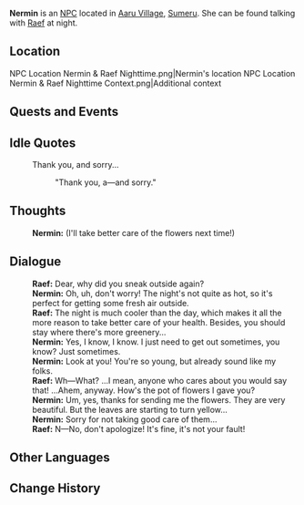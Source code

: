 {{Meta
<!-- Remove this template after adding the missing info -->
|missing_NPC_profile  = yes
}}
{{Character Infobox
|type             = NPC <!-- NPC, Quest NPC, or Event NPC -->
|image            = NPC Nermin.png
|realname         = <!-- Optional, if different from in-game name -->
|deceased         = <!-- Past (for deceased prior to events of the game) or free response -->
|region           = Sumeru
|location         = <!-- Where the character appears, if different from Region -->
|affiliation       = 
|title            = 

|ancestry         = <!-- Clan/family -->
|father           = 
|mother           = 
|spouse           = 
|sibling          = 
|child            = 
|relative         = 

|voiceEN          = 
|voiceCN          = 
|voiceJP          = 
|dialoguereward   = 
}}
'''Nermin''' is an [[NPC]] located in [[Aaru Village]], [[Sumeru]]. She can be found talking with [[Raef]] at night.
<!-- is a quest/event-exclusive NPC that appears in the [[(Chapter)]] Act I: [[(Quest)]].-->

==Location==
<gallery>
NPC Location Nermin & Raef Nighttime.png|Nermin's location
NPC Location Nermin & Raef Nighttime Context.png|Additional context
</gallery>
<!--
==Profile==
Detailed story/lore information goes here.
''(To be added.)''

===Personality===
''(To be added.)''

===Appearance===
Keep appearance section short and concise. Limit to 2 paragraphs with 3-4 sentences each.
''(To be added.)''
-->
==Quests and Events==
{{Quests and Events}}

==Idle Quotes==
{{Dialogue start}}
:{{DIcon|Idle}} Thank you, and sorry...
::{{A|VO Nermin 01.ogg}} "Thank you, a&mdash;and sorry."
{{Dialogue end}}

==Thoughts==
{{All Schemes to Know Explanation|name=Nermin}}
{{Dialogue start}}
:{{A|VO Nermin All Schemes to Know 01.ogg}} '''Nermin:''' (I'll take better care of the flowers next time!)
{{Dialogue end}}

==Dialogue==
{{Dialogue start}}
:'''Raef:''' Dear, why did you sneak outside again?
:'''Nermin:''' Oh, uh, don't worry! The night's not quite as hot, so it's perfect for getting some fresh air outside.
:'''Raef:''' The night is much cooler than the day, which makes it all the more reason to take better care of your health. Besides, you should stay where there's more greenery...
:'''Nermin:''' Yes, I know, I know. I just need to get out sometimes, you know? Just sometimes.
:'''Nermin:''' Look at you! You're so young, but already sound like my folks.
:'''Raef:''' Wh&mdash;What? ...I mean, anyone who cares about you would say that! ...Ahem, anyway. How's the pot of flowers I gave you?
:'''Nermin:''' Um, yes, thanks for sending me the flowers. They are very beautiful. But the leaves are starting to turn yellow...
:'''Nermin:''' Sorry for not taking good care of them...
:'''Raef:''' N&mdash;No, don't apologize! It's fine, it's not your fault!
{{Dialogue end}}
<!--
:'''Raef:''' Dear, why did you sneak outside again?
:'''Nermin:''' Oh, uh, don't worry! The night's not quite as hot, so it's perfect for getting some fresh air outside.
:'''Raef:''' But isn't the difference in temperatures between night and day precisely the reason you need to take care of yourself? You've only just recovered... You should spend a bit more time resting...
:'''Nermin:''' Yes, I know, I know. I just need to get out sometimes, you know? Just sometimes.
:'''Nermin:''' And well, look at you! You're still a young man, but you already sound as old as my folks.
:'''Raef:''' Wh&mdash;What? ...I mean, anyone who cares about you would say that! ...Ahem, anyway. How's the pot of flowers I gave you?
:'''Nermin:''' Um, yes, thanks for sending me the flowers. They are very lovely. But the leaves are starting to turn yellow...
:'''Nermin:''' Sorry, I haven't been taking good care of them...
:'''Raef:''' N&mdash;No, don't apologize! It's fine, it's not your fault!
--><!--
==Event Dialogue==
===Event Name===
{{Dialogue start}}
:'''{{subst:PAGENAME}}:'''
{{Dialogue end}}

==Trivia==
* 
-->

==Other Languages==
{{Other Languages
|default_hidden = 1
|en      = Nermin
|zhs     = 内尔敏
|zhs_rm  = Nèi'ěrmǐn
|zht     = 內爾敏
|zht_rm  = Nèi'ěrmǐn
|ja      = ネルミン
|ja_rm   = Nerumin
|ko      = 네르민
|ko_rm   = Nereumin
|es      = Nermín
|fr      = Nermin
|ru      = Нермин
|th      = Nermin
|vi      = Nermin
|de      = Nermin
|id      = Nermin
|pt      = Nermin
|tr      = Nermin
|it      = Nermin
}}

==Change History==
{{Change History|3.1}}
<!--
==References==
{{Reflist}}
-->